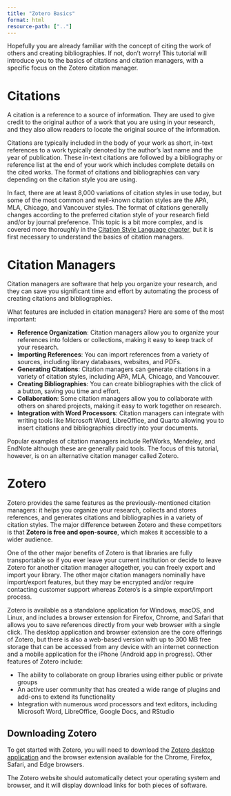 ```yaml
---
title: "Zotero Basics"
format: html
resource-path: [".."]
---
```


Hopefully you are already familiar with the concept of citing the work of others and creating bibliographies. If not, don't worry! This tutorial will introduce you to the basics of citations and citation managers, with a specific focus on the Zotero citation manager.


# Citations

A citation is a reference to a source of information. They are used to give credit to the original author of a work that you are using in your research, and they also allow readers to locate the original source of the information.

Citations are typically included in the body of your work as short, in-text references to a work typically denoted by the author's last name and the year of publication. These in-text citations are followed by a bibliography or reference list at the end of your work which includes complete details on the cited works. The format of citations and bibliographies can vary depending on the citation style you are using.

In fact, there are at least 8,000 variations of citation styles in use today, but some of the most common and well-known citation styles are the APA, MLA, Chicago, and Vancouver styles. The format of citations generally changes according to the preferred citation style of your research field and/or by journal preference. This topic is a bit more complex, and is covered more thoroughly in the [Citation Style Language chapter](citation_style_language.html), but it is first necessary to understand the basics of citation managers.


# Citation Managers

Citation managers are software that help you organize your research, and they can save you significant time and effort by automating the process of creating citations and bibliographies.

What features are included in citation managers? Here are some of the most important:

* **Reference Organization**: Citation managers allow you to organize your references into folders or collections, making it easy to keep track of your research.
* **Importing References**: You can import references from a variety of sources, including library databases, websites, and PDFs.
* **Generating Citations**: Citation managers can generate citations in a variety of citation styles, including APA, MLA, Chicago, and Vancouver.
* **Creating Bibliographies**: You can create bibliographies with the click of a button, saving you time and effort.
* **Collaboration**: Some citation managers allow you to collaborate with others on shared projects, making it easy to work together on research.
* **Integration with Word Processors**: Citation managers can integrate with writing tools like Microsoft Word, LibreOffice, and Quarto allowing you to insert citations and bibliographies directly into your documents.

Popular examples of citation managers include RefWorks, Mendeley, and EndNote although these are generally paid tools. The focus of this tutorial, however, is on an alternative citation manager called Zotero.


# Zotero

Zotero provides the same features as the previously-mentioned citation managers: it helps you organize your research, collects and stores references, and generates citations and bibliographies in a variety of citation styles. The major difference between Zotero and these competitors is that **Zotero is free and open-source**, which makes it accessible to a wider audience. 

One of the other major benefits of Zotero is that libraries are fully transportable so if you ever leave your current institution or decide to leave Zotero for another citation manager altogether, you can freely export and import your library. The other major citation managers nominally have import/export features, but they may be encrypted and/or require contacting customer support whereas Zotero's is a simple export/import process.

Zotero is available as a standalone application for Windows, macOS, and Linux, and includes a browser extension for Firefox, Chrome, and Safari that allows you to save references directly from your web browser with a single click. The desktop application and browser extension are the core offerings of Zotero, but there is also a web-based version with up to 300 MB free storage that can be accessed from any device with an internet connection and a mobile application for the iPhone (Android app in progress). Other features of Zotero include:

* The ability to collaborate on group libraries using either public or private groups
* An active user community that has created a wide range of plugins and add-ons to extend its functionality
* Integration with numerous word processors and text editors, including Microsoft Word, LibreOffice, Google Docs, and RStudio



## Downloading Zotero

To get started with Zotero, you will need to download the [Zotero desktop application](https://www.zotero.org/download/) and the browser extension available for the Chrome, Firefox, Safari, and Edge browsers. 

The Zotero website should automatically detect your operating system and browser, and it will display download links for both pieces of software.




